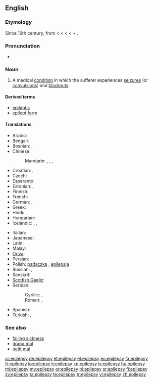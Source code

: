 ==English==
{{wikipedia}}

===Etymology===
Since 16th century; from {{etyl|fro|en}} {{term|epilepsie|lang=fro}} < {{etyl|la}} {{term|epilepsia|epilēpsia|lang=la}} < {{etyl|grc|en}} {{term|ἐπιληψία|tr=epilēpsia|lang=grc|sc=polytonic}} < {{term|ἐπιλαμβάνω||I seize|tr=epilambanō|lang=grc|sc=polytonic}} < {{term|ἐπί||upon|tr=epi|lang=grc|sc=polytonic}} + {{term|λαμβάνω||I take|tr=lambanō|lang=grc|sc=polytonic}}.

===Pronunciation===
* {{IPA|/ˈɛpɪlɛpsi/}}

===Noun===
{{en-noun|epilepsies}}

# {{pathology}} A medical [[condition]] in which the sufferer experiences [[seizure]]s (or [[convulsion]]s) and [[blackout]]s.

====Derived terms====
* [[epileptic]]
* [[epileptiform]]

====Translations====
{{trans-top|a medical condition}}
* Arabic: {{t-|ar|صرع|m|tr=Sar3}}
* Bengali: {{t|bn|মৃগীরোগ}}
* Bosnian: {{t-|bs|epilepsija|f}}, {{t-|bs|padavica|f}}
* Chinese:
*: Mandarin: {{t|cmn|癲癇|sc=Hani}},  {{t|cmn|癫痫|tr=diānxián|sc=Hani}}, {{t|cmn|癲癇癥|sc=Hani}},  {{t|cmn|癫痫症|tr=diānxiánzhèng|sc=Hani}}
* Croatian: {{t-|hr|epilepsija|f|alt=epilèpsija}}, {{t-|hr|padavica|f|alt=pȁdavica}}
* Czech: {{t-|cs|epilepsie|f}}
* Esperanto: {{t|eo|epilepsio}}
* Estonian: {{t+|et|epilepsia}},  {{t+|et|langetõbi}}
* Finnish: {{t+|fi|epilepsia}}
* French: {{t+|fr|épilepsie|f}}
* German: {{t+|de|Epilepsie|f}}, {{t-|de|Fallsucht|f}}
* Greek: {{t+|el|επιληψία|f}}
* Hindi: {{t-|hi|अपस्मार|tr=apasmār|xs=Hindi}},  {{t|hi|मिर्गी|tr=mirgī|xs=Hindi}}
* Hungarian: {{t+|hu|epilepszia}}
* Icelandic: {{t+|is|flogaveiki|f}},  {{t+|is|flog|n}},  {{t|is|niðurfallssýki|f}}
{{trans-mid}}
* Italian: {{t-|it|epilessia|f}}
* Japanese: {{t|ja|癲癇|tr=てんかん, tenkan}}
* Latin: {{t-|la|epilepsia|f|alt=epilēpsia}}
* Malay: {{t|ms|epilepsi}}
* [[Oriya]]: {{t|or|ଅପସ୍ମାର|sc=Orya}}
* Persian: {{t+|fa|صرع|tr=sar|xs=Persian}}
* Polish: [[padaczka]] {{f}}, [[epilepsja]] {{f}}
* Russian: {{t|ru|эпилепсия|f|tr=epilépsija}}, {{t|ru|падучая|f|tr=padúčaja}} {{qualifier|obsolete}}
* Sanskrit: {{t-|sa|अपस्मार|tr=apa-smāra|xs=Sanskrit}}
* [[Scottish Gaelic]]: {{t-|gd|tuiteamas|m|xs=Scottish Gaelic}}
* Serbian:
*: Cyrillic: {{t-|sr|епилепсија|f|sc=Cyrl}}, {{t-|sr|падавица|f|sc=Cyrl}}
*: Roman: {{t-|sr|epilepsija|f}}, {{t-|sr|padavica|f}}
* Spanish: {{t+|es|epilepsia|f}}
* Turkish: {{t+|tr|sara}},  {{t|tr|epilepsi}}
{{trans-bottom}}

===See also===
* [[falling sickness]]
* [[grand mal]]
* [[petit mal]]

[[ar:epilepsy]]
[[de:epilepsy]]
[[et:epilepsy]]
[[el:epilepsy]]
[[eo:epilepsy]]
[[fa:epilepsy]]
[[fr:epilepsy]]
[[io:epilepsy]]
[[it:epilepsy]]
[[kn:epilepsy]]
[[lv:epilepsy]]
[[hu:epilepsy]]
[[ml:epilepsy]]
[[my:epilepsy]]
[[or:epilepsy]]
[[pl:epilepsy]]
[[sr:epilepsy]]
[[fi:epilepsy]]
[[sv:epilepsy]]
[[ta:epilepsy]]
[[te:epilepsy]]
[[tr:epilepsy]]
[[vi:epilepsy]]
[[zh:epilepsy]]